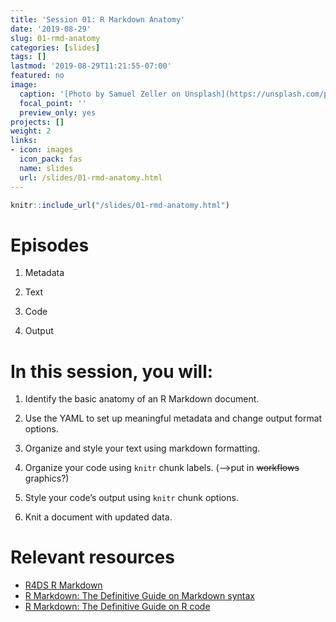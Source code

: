 ```yaml
---
title: 'Session 01: R Markdown Anatomy'
date: '2019-08-29'
slug: 01-rmd-anatomy
categories: [slides]
tags: []
lastmod: '2019-08-29T11:21:55-07:00'
featured: no
image:
  caption: '[Photo by Samuel Zeller on Unsplash](https://unsplash.com/photos/FvNp_SY4kF0)'
  focal_point: ''
  preview_only: yes
projects: []
weight: 2
links:
- icon: images
  icon_pack: fas
  name: slides
  url: /slides/01-rmd-anatomy.html
---
```



```r
knitr::include_url("/slides/01-rmd-anatomy.html")
```

# Episodes

1. Metadata

1. Text

1. Code

1. Output


# In this session, you will:

1. Identify the basic anatomy of an R Markdown document.

1. Use the YAML to set up meaningful metadata and change output format options.
 
1. Organize and style your text using markdown formatting.

1. Organize your code using `knitr` chunk labels. (-->put in ~~workflows~~ graphics?)

1. Style your code's output using `knitr` chunk options.

1. Knit a document with updated data.




# Relevant resources

+ [R4DS R Markdown](https://r4ds.had.co.nz/r-markdown.html)
+ [R Markdown: The Definitive Guide on Markdown syntax](https://bookdown.org/yihui/rmarkdown/markdown-syntax.html)
+ [R Markdown: The Definitive Guide on R code](https://bookdown.org/yihui/rmarkdown/r-code.html)
